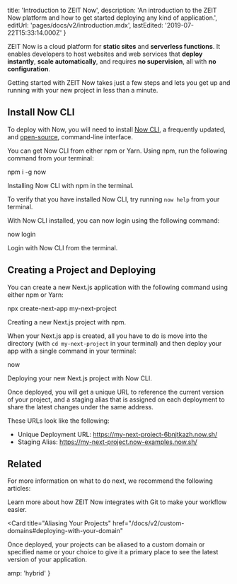 
  title: 'Introduction to ZEIT Now',
  description:
    'An introduction to the ZEIT Now platform and how to get started deploying any kind of application.',
  editUrl: 'pages/docs/v2/introduction.mdx',
  lastEdited: '2019-07-22T15:33:14.000Z'
}

ZEIT Now is a cloud platform for **static sites** and **serverless functions**. It enables developers to host websites and web services that **deploy instantly**, **scale automatically**, and requires **no supervision**, all with **no configuration**.

Getting started with ZEIT Now takes just a few steps and lets you get up and running with your new project in less than a minute.

## Install Now CLI

To deploy with Now, you will need to install [Now CLI](/download), a frequently updated, and [open-source](https://github.com/zeit/now-cli), command-line interface.

You can get Now CLI from either npm or Yarn. Using npm, run the following command from your terminal:

<TerminalInput>npm i -g now</TerminalInput>
<Caption>Installing Now CLI with npm in the terminal.</Caption>

To verify that you have installed Now CLI, try running `now help` from your terminal.

With Now CLI installed, you can now login using the following command:

<TerminalInput>now login</TerminalInput>
<Caption>Login with Now CLI from the terminal.</Caption>

## Creating a Project and Deploying

You can create a new Next.js application with the following command using either npm or Yarn:

<TerminalInput>npx create-next-app my-next-project</TerminalInput>
<Caption>Creating a new Next.js project with npm.</Caption>

When your Next.js app is created, all you have to do is move into the directory (with `cd my-next-project` in your terminal) and then deploy your app with a single command in your terminal:

<TerminalInput>now</TerminalInput>
<Caption>Deploying your new Next.js project with Now CLI.</Caption>

Once deployed, you will get a unique URL to reference the current version of your project, and a staging alias that is assigned on each deployment to share the latest changes under the same address.

These URLs look like the following:

- Unique Deployment URL: <https://my-next-project-6bnjtkazh.now.sh/>
- Staging Alias: <https://my-next-project.now-examples.now.sh/>

## Related

For more information on what to do next, we recommend the following articles:

<Card title="Git Integration" href="/docs/v2/git-integration">
  Learn more about how ZEIT Now integrates with Git to make your workflow
  easier.
</Card>

<Card
  title="Aliasing Your Projects"
  href="/docs/v2/custom-domains#deploying-with-your-domain"
>
  Once deployed, your projects can be aliased to a custom domain or specified
  name or your choice to give it a primary place to see the latest version of
  your application.
</Card>


  amp: 'hybrid'
}
